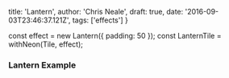 
  title: 'Lantern',
  author: 'Chris Neale',
  draft: true,
  date: '2016-09-03T23:46:37.121Z',
  tags: ['effects']
}

const effect = new Lantern({ padding: 50 });
const LanternTile = withNeon(Tile, effect);

### Lantern Example

<LanternTile />

